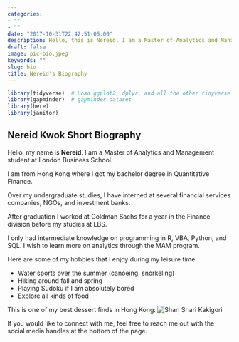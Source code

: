 ```yaml
---
categories:
- ""
- ""
date: "2017-10-31T22:42:51-05:00"
description: Hello, this is Nereid. I am a Master of Analytics and Management student at London Business School.
draft: false
image: pic-bio.jpeg
keywords: ""
slug: bio
title: Nereid's Biography
---
```


```r
library(tidyverse)  # Load ggplot2, dplyr, and all the other tidyverse packages
library(gapminder)  # gapminder dataset
library(here)
library(janitor)
```


## Nereid Kwok Short Biography

Hello, my name is **Nereid**. I am a Master of Analytics and Management student at London Business School.

I am from Hong Kong where I got my bachelor degree in Quantitative Finance.

Over my undergraduate studies, I have interned at several financial services companies, NGOs, and investment banks.

After graduation I worked at Goldman Sachs for a year in the Finance division before my studies at LBS.

I only had intermediate knowledge on programming in R, VBA, Python, and SQL. I wish to learn more on analytics through the MAM program.

Here are some of my hobbies that I enjoy during my leisure time:

-   Water sports over the summer (canoeing, snorkeling)
-   Hiking around fall and spring
-   Playing Sudoku if I am absolutely bored
-   Explore all kinds of food

This is one of my best dessert finds in Hong Kong: ![Shari Shari Kakigori](https://magazine.foodpanda.hk/wp-content/uploads/sites/9/2016/05/Shari-Shari-Kakigori.jpg)

If you would like to connect with me, feel free to reach me out with the social media handles at the bottom of the page.

